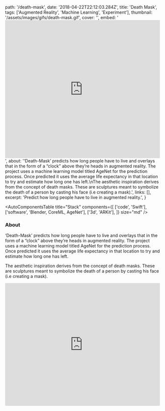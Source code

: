   path: '/death-mask',
  date: '2018-04-22T22:12:03.284Z',
  title: 'Death Mask',
  tags: ['Augmented Reality', 'Machine Learning', 'Experiment'],
  thumbnail: '/assets/images/gifs/death-mask.gif',
  cover: '',
  embed:
    '<iframe width="100%" height="450" src="https://www.youtube.com/embed/OzndnZuvu2c?rel=0&amp;controls=0&amp;showinfo=0" frameborder="0" allow="autoplay; encrypted-media" allowfullscreen></iframe>',
  about:
    '‘Death-Mask’ predicts how long people have to live and overlays that in the form of a “clock” above they’re heads in augmented reality. The project uses a machine learning model titled AgeNet for the prediction process. Once predicted it uses the average life expectancy in that location to try and estimate how long one has left.\nThe aesthetic inspiration derives from the concept of death masks. These are sculptures meant to symbolize the death of a person by casting his face (i.e creating a mask).',
  links: [],
  excerpt: 'Predict how long people have to live in augmented reality.',
}

<AutoComponentsTable
  title="Stack"
  components={[
    ['code', 'Swift'],
    ['software', 'Blender, CoreML, AgeNet'],
    ['3d', 'ARKit'],
  ]}
  size="md"
/>

### About

‘Death-Mask’ predicts how long people have to live and overlays that in the form of a “clock” above they’re heads in augmented reality. The project uses a machine learning model titled AgeNet for the prediction process. Once predicted it uses the average life expectancy in that location to try and estimate how long one has left.

The aesthetic inspiration derives from the concept of death masks. These are sculptures meant to symbolize the death of a person by casting his face (i.e creating a mask).

<iframe
  width="100%"
  height="400px"
  src="https://www.youtube.com/embed/OzndnZuvu2c?rel=0&amp;controls=0&amp;showinfo=0"
  frameBorder="0"
  allow="autoplay; encrypted-media"
  allowFullScreen
/>

### Press

- [Wired](https://www.wired.it/attualita/tech/2017/12/20/death-mask-realta-morte-previsione/)
- [UploadVR](https://uploadvr.com/arkit-death-mask/)
- [Next Reailty](https://next.reality.news/news/ar-experiment-adds-life-clock-anyone-with-face-0181330/)
- [VRInside](https://vrinside.jp/news/death-mask/)
- [Shiropen](https://shiropen.com/2017/11/29/29963)
- [Owdin](https://owdin.live/2017/11/24/death-mask-combien-dannees-de-vie-vous-reste-t-il-version-realite-augmentee/)
- [prosthetic knowledge](http://prostheticknowledge.tumblr.com/post/167809095736/death-mask-programming-project-from-or-fleisher)
- [Realite Virtuelle](https://www.realite-virtuelle.com/death-mask-age-mort-2911)

### Credits

Developed with <a target="_blank" href="http://agermanidis.com">Anastasis Germanidis</a>
